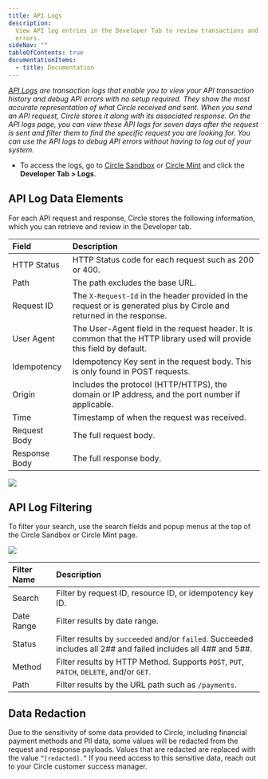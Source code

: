 ---
title: API Logs
description:
  View API log entries in the Developer Tab to review transactions and debug any
  errors.
sideNav: ""
tableOfContents: true
documentationItems:
  - title: Documentation
---

_[API Logs](https://app-sandbox.circle.com/developer/logs) are transaction logs
that enable you to view your API transaction history and debug API errors with
no setup required. They show the most accurate representation of what Circle
received and sent. When you send an API request, Circle stores it along with its
associated response. On the API logs page, you can view these API logs for seven
days after the request is sent and filter them to find the specific request you
are looking for. You can use the API logs to debug API errors without having to
log out of your system._

- To access the logs, go to [Circle Sandbox](https://app-sandbox.circle.com) or
  [Circle Mint](https://app.circle.com) and click the **Developer Tab > Logs**.

## API Log Data Elements

For each API request and response, Circle stores the following information,
which you can retrieve and review in the Developer tab.

| Field         | Description                                                                                                             |
| :------------ | :---------------------------------------------------------------------------------------------------------------------- |
| HTTP Status   | HTTP Status code for each request such as 200 or 400.                                                                   |
| Path          | The path excludes the base URL.                                                                                         |
| Request ID    | The `X-Request-Id` in the header provided in the request or is generated plus by Circle and returned in the response.   |
| User Agent    | The User-Agent field in the request header. It is common that the HTTP library used will provide this field by default. |
| Idempotency   | Idempotency Key sent in the request body. This is only found in POST requests.                                          |
| Origin        | Includes the protocol (HTTP/HTTPS), the domain or IP address, and the port number if applicable.                        |
| Time          | Timestamp of when the request was received.                                                                             |
| Request Body  | The full request body.                                                                                                  |
| Response Body | The full response body.                                                                                                 |

<Frame>
  <img src="/circle-mint/images/apil-dash01.jpg" />
</Frame>

## API Log Filtering

To filter your search, use the search fields and popup menus at the top of the
Circle Sandbox or Circle Mint page.

<Frame>
  <img src="/circle-mint/images/apil-searchfilters01.jpg" />
</Frame>

| Filter Name | Description                                                                                                    |
| :---------- | :------------------------------------------------------------------------------------------------------------- |
| Search      | Filter by request ID, resource ID, or idempotency key ID.                                                      |
| Date Range  | Filter results by date range.                                                                                  |
| Status      | Filter results by `succeeded` and/or `failed`. Succeeded includes all 2## and failed includes all 4## and 5##. |
| Method      | Filter results by HTTP Method. Supports `POST`, `PUT`, `PATCH`, `DELETE`, and/or `GET`.                        |
| Path        | Filter results by the URL path such as `/payments`.                                                            |

## Data Redaction

Due to the sensitivity of some data provided to Circle, including financial
payment methods and PII data, some values will be redacted from the request and
response payloads. Values that are redacted are replaced with the value
`“[redacted].”` If you need access to this sensitive data, reach out to your
Circle customer success manager.
